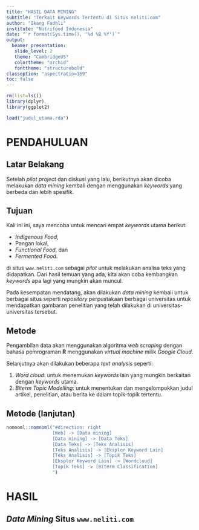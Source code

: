 ```yaml
---
title: "HASIL DATA MINING"
subtitle: "Terkait Keywords Tertentu di Situs neliti.com"
author: "Ikang Fadhli"
institute: "Nutrifood Indonesia"
date: "`r format(Sys.time(), '%d %B %Y')`"
output:
  beamer_presentation:
   slide_level: 2
   theme: "CambridgeUS"
   colortheme: "orchid"
   fonttheme: "structurebold"
classoption: "aspectratio=169"
toc: false
---
```


```r
rm(list=ls())
library(dplyr)
library(ggplot2)

load("judul_utama.rda")
```

# PENDAHULUAN

## Latar Belakang

Setelah _pilot project_ dan diskusi yang lalu, berikutnya akan dicoba melakukan _data mining_ kembali dengan menggunakan _keywords_ yang berbeda dan lebih spesifik. 

## Tujuan

Kali ini ini, saya mencoba untuk mencari empat _keywords_ utama berikut:

- _Indigenous Food_,
- Pangan lokal,
- _Functional Food_, dan
- _Fermented Food_.

di situs `www.neliti.com` sebagai _pilot_ untuk melakukan analisa teks yang didapatkan. Dari hasil temuan yang ada, kita akan coba kembangkan _keywords_ apa lagi yang mungkin akan muncul.

Pada kesempatan mendatang, akan dilakukan _data mining_ kembali untuk berbagai situs seperti _repository_ perpustakaan berbagai universitas untuk mendapatkan gambaran penelitian yang telah dilakukan di universitas-universitas tersebut.

## Metode

Pengambilan data akan menggunakan algoritma _web scraping_ dengan bahasa pemrograman __R__ menggunakan _virtual machine_ milik _Google Cloud_.

Selanjutnya akan dilakukan beberapa _text analysis_ seperti:

1. _Word cloud_: untuk menemukan _keywords_ lain yang mungkin berkaitan dengan _keywords_ utama.
1. _Biterm Topic Modelling_: untuk menentukan dan mengelompokkan judul artikel, penelitian, atau berita ke dalam topik-topik tertentu.

## Metode (lanjutan)

```r
nomnoml::nomnoml("#direction: right
                 [Web] -> [Data mining]
                 [Data mining] -> [Data Teks]
                 [Data Teks] -> [Teks Analisis]
                 [Teks Analisis] -> [Eksplor Keyword Lain]
                 [Teks Analisis] -> [Topik Teks]
                 [Eksplor Keyword Lain] -> [Wordcloud]
                 [Topik Teks] -> [Biterm Classification]
                 ")
```

# HASIL

## _Data Mining_ Situs `www.neliti.com`


